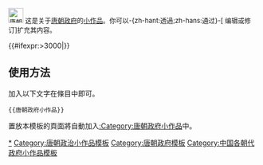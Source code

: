 <noinclude></noinclude><div class="notice metadata" id="stub" style="font-size: small;">[[File:Shangshusheng langguanshiji.jpg|30px|唐朝政府]]&nbsp;这是关于[[唐朝]][[:Category:唐朝政府|政府]]的[[Wikipedia:小作品|小作品]]。你可以-{zh-hant:透過;zh-hans:通过}-<span class="plainlinks">[{{fullurl:{{FULLPAGENAME}}|action=edit}} 编辑或修订]</span>扩充其内容。</div><includeonly>[[Category:唐朝政府小作品|{{PAGENAME}}]]{{#ifexpr:{{PAGESIZE:{{FULLPAGENAME}}|R}}>3000|[[Category:字数已超过3000字节的小作品|{{PAGENAME}}]]}}</includeonly><noinclude>

==使用方法==
加入以下文字在條目中即可。<pre>{{唐朝政府小作品}}</pre>

置放本模板的頁面將自動加入[[:Category:唐朝政府小作品]]中。

[[Category:唐朝政府小作品|*]]
[[Category:唐朝政治小作品模板]]
[[Category:唐朝政府模板]]
[[Category:中国各朝代政府小作品模板]]
</noinclude>